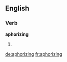 ==English==

===Verb===
'''aphorizing'''

# {{present participle of|aphorize}}

[[de:aphorizing]]
[[fr:aphorizing]]